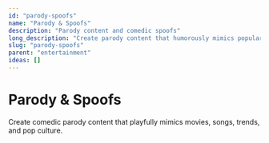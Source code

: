 ```yaml
---
id: "parody-spoofs"
name: "Parody & Spoofs"
description: "Parody content and comedic spoofs"
long_description: "Create parody content that humorously mimics popular culture"
slug: "parody-spoofs"
parent: "entertainment"
ideas: []
---
```


# Parody & Spoofs

Create comedic parody content that playfully mimics movies, songs, trends, and pop culture.